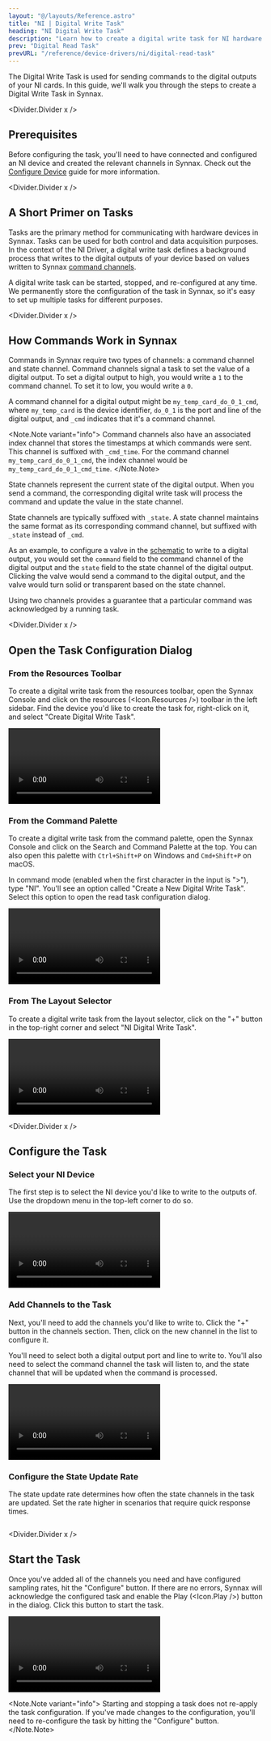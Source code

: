 ```yaml
---
layout: "@/layouts/Reference.astro"
title: "NI | Digital Write Task"
heading: "NI Digital Write Task"
description: "Learn how to create a digital write task for NI hardware."
prev: "Digital Read Task"
prevURL: "/reference/device-drivers/ni/digital-read-task"
---
```



The Digital Write Task is used for sending commands to the digital outputs of your NI
cards. In this guide, we'll walk you through the steps to create a Digital Write Task in
Synnax.

<Divider.Divider x />

## Prerequisites

Before configuring the task, you'll need to have connected and configured an NI device
and created the relevant channels in Synnax. Check out the
[Configure Device](/reference/device-drivers/ni/configure-device) guide for more
information.

<Divider.Divider x />

## A Short Primer on Tasks

Tasks are the primary method for communicating with hardware devices in Synnax. Tasks
can be used for both control and data acquisition purposes. In the context of the NI
Driver, a digital write task defines a background process that writes to the digital
outputs of your device based on values written to Synnax
[command channels](#how-commands-work-in-synnax).

A digital write task can be started, stopped, and re-configured at any time. We
permanently store the configuration of the task in Synnax, so it's easy to set up
multiple tasks for different purposes.

<Divider.Divider x />

## How Commands Work in Synnax

Commands in Synnax require two types of channels: a command channel and state channel.
Command channels signal a task to set the value of a digital output. To set a digital
output to high, you would write a `1` to the command channel. To set it to low, you
would write a `0`.

A command channel for a digital output might be `my_temp_card_do_0_1_cmd`, where
`my_temp_card` is the device identifier, `do_0_1` is the port and line of the digital
output, and `_cmd` indicates that it's a command channel.

<Note.Note variant="info">
  Command channels also have an associated index channel that stores the timestamps at
  which commands were sent. This channel is suffixed with `_cmd_time`. For the command
  channel `my_temp_card_do_0_1_cmd`, the index channel would be
  `my_temp_card_do_0_1_cmd_time`.
</Note.Note>

State channels represent the current state of the digital output. When you send a
command, the corresponding digital write task will process the command and update the
value in the state channel.

State channels are typically suffixed with `_state`. A state channel maintains the same
format as its corresponding command channel, but suffixed with `_state` instead of
`_cmd`.

As an example, to configure a valve in the [schematic](/reference/console/schematics) to
write to a digital output, you would set the `command` field to the command channel of
the digital output and the `state` field to the state channel of the digital output.
Clicking the valve would send a command to the digital output, and the valve would turn
solid or transparent based on the state channel.

Using two channels provides a guarantee that a particular command was acknowledged by a
running task.

<Divider.Divider x />

## Open the Task Configuration Dialog

### From the Resources Toolbar

To create a digital write task from the resources toolbar, open the Synnax Console and
click on the resources (<Icon.Resources />) toolbar in the left sidebar. Find the device
you'd like to create the task for, right-click on it, and select "Create Digital Write
Task".

<Video
  client:only="react"
  id="device-drivers/ni/digital-write-task/device-create-digital-write-task"
/>

### From the Command Palette

To create a digital write task from the command palette, open the Synnax Console and
click on the Search and Command Palette at the top. You can also open this palette with
`Ctrl+Shift+P` on Windows and `Cmd+Shift+P` on macOS.

In command mode (enabled when the first character in the input is ">"), type "NI".
You'll see an option called "Create a New Digital Write Task". Select this option to
open the read task configuration dialog.

<Video
  client:only="react"
  id="device-drivers/ni/digital-write-task/palette-create-digital-write-task"
/>

### From The Layout Selector

To create a digital write task from the layout selector, click on the "+" button in the
top-right corner and select "NI Digital Write Task".

<Video
  client:only="react"
  id="device-drivers/ni/digital-write-task/layout-create-digital-write-task"
/>

<Divider.Divider x />

## Configure the Task

### <StepText level="h3" step={1}>Select your NI Device</StepText>

The first step is to select the NI device you'd like to write to the outputs of. Use the
dropdown menu in the top-left corner to do so.

<Video
  client:only="react"
  id="device-drivers/ni/digital-write-task/digital-write-task-select-device"
/>

### <StepText level="h3" step={2}>Add Channels to the Task</StepText>

Next, you'll need to add the channels you'd like to write to. Click the "+" button in
the channels section. Then, click on the new channel in the list to configure it.

You'll need to select both a digital output port and line to write to. You'll also need
to select the command channel the task will listen to, and the state channel that will
be updated when the command is processed.

<Video
  client:only="react"
  id="device-drivers/ni/digital-write-task/digital-write-task-add-channel"
/>

### <StepText level="h3" step={3}>Configure the State Update Rate</StepText>

The state update rate determines how often the state channels in the task are updated.
Set the rate higher in scenarios that require quick response times.

<div style={{ display: "flex", justifyContent: "center" }}>
  <Image
    client:only="react"
    id="device-drivers/ni/digital-write-task/digital-write-task-state-rate"
    style={{ width: "50%", minWidth: 200 }}
  />
</div>

<Divider.Divider x />

## Start the Task

Once you've added all of the channels you need and have configured sampling rates, hit
the "Configure" button. If there are no errors, Synnax will acknowledge the configured
task and enable the Play (<Icon.Play />) button in the dialog. Click this button to
start the task.

<Video
  client:only="react"
  id="device-drivers/ni/digital-write-task/digital-write-task-start"
/>

<Note.Note variant="info">
  Starting and stopping a task does not re-apply the task configuration. If you've made
  changes to the configuration, you'll need to re-configure the task by hitting the
  "Configure" button.
</Note.Note>
